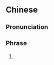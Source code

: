 ==Chinese==
{{zh-forms|type=12}}

===Pronunciation===
{{zh-pron
|m=nǐ dǒngde
|cat=ph
}}

===Phrase===
{{zh-phrase}}

# {{zh-alt-form|你懂的}}